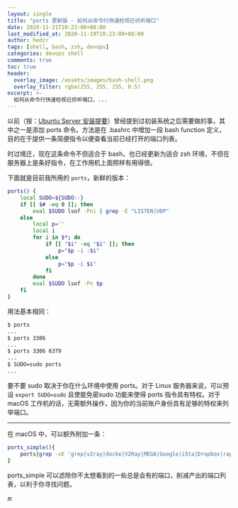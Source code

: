 ```yaml
---
layout: single
title: "ports 更新版 - 如何从命令行快速检视已侦听端口"
date: 2020-11-21T10:23:00+08:00
last_modified_at: 2020-11-19T10:23:00+08:00
author: hedzr
tags: [shell, bash, zsh, devops]
categories: devops shell
comments: true
toc: true
header:
  overlay_image: /assets/images/bash-shell.png
  overlay_filter: rgba(255, 255, 255, 0.5)
excerpt: >-
  如何从命令行快速检视已侦听端口，...
---
```


以前（按：[Ubuntu Server 安装提要](/devops/linux/ubuntu-20.04-setup-essentials/)）曾经提到过初装系统之后需要做的事，其中之一是添加 ports 命令。方法是在 .bashrc 中增加一段 bash function 定义，目的在于提供一条简便指令以便查看当前已经打开的端口列表。

时过境迁，现在这条命令不但适合于 bash，也已经更新为适合 zsh 环境，不但在服务器上是条好指令，在工作用机上面照样有用得很。

下面就是目前我所用的 `ports`，新鲜的版本：

```bash
ports() {
    local SUDO=${SUDO:-}
    if [[ $# -eq 0 ]]; then
        eval $SUDO lsof -Pni | grep -E "LISTEN|UDP"
    else
        local p=''
        local i
        for i in $*; do
            if [[ "$i" -eq "$i" ]]; then
                p="$p -i :$i"
            else
                p="$p -i $i"
            fi
        done
        eval $SUDO lsof -Pn $p
    fi
}
```

用法基本相同：

```bash
$ ports
...
$ ports 3306
...
$ ports 3306 6379
...
$ SUDO=sudo ports
...
```

要不要 sudo 取决于你在什么环境中使用 ports。对于 Linux 服务器来说，可以预设 `export SUDO=sudo` 且使能免密sudo 功能来使得 ports 指令具有特权。对于 macOS 工作机的话，无需额外操作，因为你的当前账户身份具有足够的特权来列举端口。

---

在 macOS 中，可以额外附加一条：

```bash
ports_simple(){
	ports|grep -vE 'grep|v2ray|docke|V2Ray|MEGA|Google|iSta|Dropbox|rapportd|sharingd|PDF|WeChat|clion|WiFi|loginwind|identitys|assistant'
}
```

ports_simple 可以滤除你不太想看到的一些总是会有的端口，削减产出的端口列表，以利于你寻找问题。

🔚
